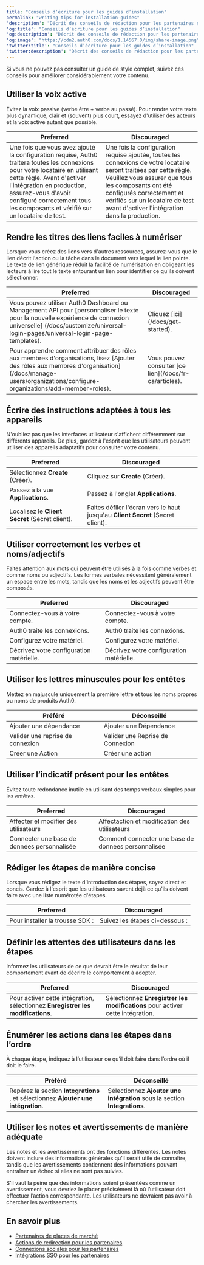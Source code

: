 ```yaml
---
title: "Conseils d’écriture pour les guides d’installation"
permalink: "writing-tips-for-installation-guides"
'description': "Décrit des conseils de rédaction pour les partenaires soumettant des intégrations"
'og:title': "Conseils d’écriture pour les guides d’installation"
'og:description': "Décrit des conseils de rédaction pour les partenaires soumettant des intégrations"
'og:image': "https://cdn2.auth0.com/docs/1.14567.0/img/share-image.png"
'twitter:title': "Conseils d’écriture pour les guides d’installation"
'twitter:description': "Décrit des conseils de rédaction pour les partenaires soumettant des intégrations"
---
```


Si vous ne pouvez pas consulter un guide de style complet, suivez ces conseils pour améliorer considérablement votre contenu.

## Utiliser la voix active

Évitez la voix passive (verbe être + verbe au passé). Pour rendre votre texte plus dynamique, clair et (souvent) plus court, essayez d'utiliser des acteurs et la voix active autant que possible.

<table>
<thead>
<tr>
<th><strong>Preferred</strong></th>
<th><strong>Discouraged</strong></th>
</tr>
</thead>
<tbody>
<tr>
<td>Une fois que vous avez ajouté la configuration requise, Auth0 traitera toutes les connexions pour votre locataire en utilisant cette règle. Avant d'activer l'intégration en production, assurez-vous d'avoir configuré correctement tous les composants et vérifié sur un locataire de test.</td>
<td>Une fois la configuration requise ajoutée, toutes les connexions de votre locataire seront traitées par cette règle. Veuillez vous assurer que tous les composants ont été configurés correctement et vérifiés sur un locataire de test avant d'activer l'intégration dans la production.</td>
</tr>
</tbody>
</table>

## Rendre les titres des liens faciles à numériser

Lorsque vous créez des liens vers d'autres ressources, assurez-vous que le lien décrit l'action ou la tâche dans le document vers lequel le lien pointe. Le texte de lien générique réduit la facilité de numérisation en obligeant les lecteurs à lire tout le texte entourant un lien pour identifier ce qu'ils doivent sélectionner.

<table>
<thead>
<tr>
<th><strong>Preferred</strong></th>
<th><strong>Discouraged</strong></th>
</tr>
</thead>
<tbody>
<tr>
<td>Vous pouvez utiliser <Tooltip href="/docs/fr-ca/glossary?term=auth0-dashboard" tip="Auth0 Dashboard
Principal produit d’Auth0 pour configurer vos services." cta="Voir le glossaire">Auth0 Dashboard</Tooltip> ou <Tooltip href="/docs/fr-ca/glossary?term=management-api" tip="Management API
Un produit permettant aux clients d’effectuer des tâches administratives." cta="Voir le glossaire">Management API</Tooltip> pour [personnaliser le texte pour la nouvelle expérience de connexion universelle] (/docs/customize/universal-login-pages/universal-login-page-templates).</td>
<td>Cliquez [ici] (/docs/get-started).</td>
</tr>
<tr>
<td>Pour apprendre comment attribuer des rôles aux membres d'organisations, lisez [Ajouter des rôles aux membres d'organisation] (/docs/manage-users/organizations/configure-organizations/add-member-roles).</td>
<td>Vous pouvez consulter [ce lien](/docs/fr-ca/articles).</td>
</tr>
</tbody>
</table>

## Écrire des instructions adaptées à tous les appareils

N'oubliez pas que les interfaces utilisateur s'affichent différemment sur différents appareils. De plus, gardez à l'esprit que les utilisateurs peuvent utiliser des appareils adaptatifs pour consulter votre contenu.

<table>
<thead>
<tr>
<th><strong>Preferred</strong></th>
<th><strong>Discouraged</strong></th>
</tr>
</thead>
<tbody>
<tr>
<td>Sélectionnez <strong>Create</strong> (Créer).</td>
<td>Cliquez sur <strong>Create</strong> (Créer).</td>
</tr>
<tr>
<td>Passez à la vue <strong>Applications</strong>.</td>
<td>Passez à l'onglet <strong>Applications</strong>.</td>
</tr>
<tr>
<td>Localisez le <strong><Tooltip href="/docs/fr-ca/glossary?term=client-secret" tip="Secret client
Secret utilisé par un client (application) pour s’authentifier auprès du serveur d’autorisation; il ne doit être connu que du client et du serveur d’autorisation et doit être suffisamment aléatoire pour ne pas être deviné." cta="Voir le glossaire">Client Secret</Tooltip></strong> (Secret client).</td>
<td>Faites défiler l'écran vers le haut jusqu'au <strong>Client Secret</strong> (Secret client).</td>
</tr>
</tbody>
</table>

## Utiliser correctement les verbes et noms/adjectifs

Faites attention aux mots qui peuvent être utilisés à la fois comme verbes et comme noms ou adjectifs. Les formes verbales nécessitent généralement un espace entre les mots, tandis que les noms et les adjectifs peuvent être composés.

<table>
<thead>
<tr>
<th><strong>Preferred</strong></th>
<th><strong>Discouraged</strong></th>
</tr>
</thead>
<tbody>
<tr>
<td>Connectez-vous à votre compte.</td>
<td>Connectez-vous à votre compte.</td>
</tr>
<tr>
<td>Auth0 traite les connexions.</td>
<td>Auth0 traite les connexions.</td>
</tr>
<tr>
<td>Configurez votre matériel.</td>
<td>Configurez votre matériel.</td>
</tr>
<tr>
<td>Décrivez votre configuration matérielle.</td>
<td>Décrivez votre configuration matérielle.</td>
</tr>
</tbody>
</table>

## Utiliser les lettres minuscules pour les entêtes

Mettez en majuscule uniquement la première lettre et tous les noms propres ou noms de produits Auth0.

<table class="table"><thead>
<tr>
<th><strong>Préféré</strong></th>
<th><strong>Déconseillé</strong></th>
</tr>
</thead>
<tbody>
<tr>
<td>Ajouter une dépendance</td>
<td>Ajouter une Dépendance</td>
</tr>
<tr>
<td>Valider une reprise de connexion</td>
<td>Valider une Reprise de Connexion</td>
</tr>
<tr>
<td>Créer une Action</td>
<td>Créer une action</td>
</tr>
</tbody>
</table>

## Utiliser l’indicatif présent pour les entêtes

Évitez toute redondance inutile en utilisant des temps verbaux simples pour les entêtes.

<table class="table"><thead>
<tr>
<th><strong>Preferred</strong></th>
<th><strong>Discouraged</strong></th>
</tr>
</thead>
<tbody>
<tr>
<td>Affecter et modifier des utilisateurs</td>
<td>Affectaction et modification des utilisateurs</td>
</tr>
<tr>
<td>Connecter une base de données personnalisée</td>
<td>Comment connecter une base de données personnalisée</td>
</tr>
</tbody>
</table>

## Rédiger les étapes de manière concise

Lorsque vous rédigez le texte d'introduction des étapes, soyez direct et concis. Gardez à l'esprit que les utilisateurs savent déjà ce qu'ils doivent faire avec une liste numérotée d'étapes.

<table>
<thead>
<tr>
<th><strong>Preferred</strong></th>
<th><strong>Discouraged</strong></th>
</tr>
</thead>
<tbody>
<tr>
<td>Pour installer la trousse SDK :</td>
<td>Suivez les étapes ci-dessous :</td>
</tr>
</tbody>
</table>

## Définir les attentes des utilisateurs dans les étapes

Informez les utilisateurs de ce que devrait être le résultat de leur comportement avant de décrire le comportement à adopter.

<table class="table"><thead>
<tr>
<th><strong>Preferred</strong></th>
<th><strong>Discouraged</strong></th>
</tr>
</thead>
<tbody>
<tr>
<td>Pour activer cette intégration, sélectionnez <strong>Enregistrer les modifications</strong>.</td>
<td>Sélectionnez <strong>Enregistrer les modifications</strong> pour activer cette intégration.</td>
</tr>
</tbody>
</table>

## Énumérer les actions dans les étapes dans l’ordre

À chaque étape, indiquez à l’utilisateur ce qu’il doit faire dans l’ordre où il doit le faire.

<table class="table"><thead>
<tr>
<th><strong>Préféré</strong></th>
<th><strong>Déconseillé</strong></th>
</tr>
</thead>
<tbody>
<tr>
<td>Repérez la section <strong>Integrations</strong> , et sélectionnez <strong>Ajouter une intégration</strong>.</td>
<td>Sélectionnez <strong>Ajouter une intégration</strong> sous la section <strong>Integrations</strong>.</td>
</tr>
</tbody>
</table>

## Utiliser les notes et avertissements de manière adéquate

Les notes et les avertissements ont des fonctions différentes. Les notes doivent inclure des informations générales qu’il serait utile de connaître, tandis que les avertissements contiennent des informations pouvant entraîner un échec si elles ne sont pas suivies.

S’il vaut la peine que des informations soient présentées comme un avertissement, vous devriez le placer précisément là où l’utilisateur doit effectuer l’action correspondante. Les utilisateurs ne devraient pas avoir à chercher les avertissements.

## En savoir plus

* [Partenaires de places de marché](/docs/fr-ca/customize/integrations/marketplace-partners)
* [Actions de redirection pour les partenaires](/docs/fr-ca/customize/integrations/marketplace-partners/redirect-actions-for-partners)
* [Connexions sociales pour les partenaires](/docs/fr-ca/customize/integrations/marketplace-partners/social-connections-for-partners)
* [Intégrations SSO pour les partenaires](/docs/fr-ca/customize/integrations/marketplace-partners/sso-integrations-for-partners)